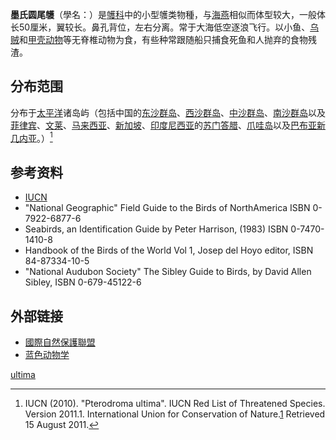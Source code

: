 {{Speciesbox
 |image= Murphy's petrel, Ducie island2.jpg
 |status = NT | status_system = IUCN3.1
 |status_ref = <ref>{{IUCN2011.1 |assessors=IUCN |year=2010 |id=144850 | title=Pterodroma ultima |downloaded=15 August 2011}}</ref>
 |taxon = Pterodroma ultima
 |authority = [[Robert_Cushman_Murphy|Murphy]], 1949
}}

'''墨氏圆尾鹱'''（學名：''{{lang|la|Pterodroma ultima}}''）是[[鹱科|鹱科]]中的小型鹱类物種，与[[海燕|海燕]]相似而体型较大，一般体长50厘米，翼较长。鼻孔背位，左右分离。常于大海低空逐浪飞行。以小鱼、[[乌贼|乌贼]]和[[甲壳动物|甲壳动物]]等无脊椎动物为食，有些种常跟随船只捕食死鱼和人抛弃的食物残渣。

== 分布范围 ==

分布于[[太平洋|太平洋]]诸岛屿（包括中国的[[东沙群岛|东沙群岛]]、[[西沙群岛|西沙群岛]]、[[中沙群岛|中沙群岛]]、[[南沙群岛|南沙群岛]]以及[[菲律宾|菲律宾]]、[[文莱|文莱]]、[[马来西亚|马来西亚]]、[[新加坡|新加坡]]、[[印度尼西亚|印度尼西亚]]的[[苏门答腊|苏门答腊]]、[[爪哇岛|爪哇岛]]以及[[巴布亚新几内亚|巴布亚新几内亚]]。）<ref>IUCN (2010). "Pterodroma ultima". IUCN Red List of Threatened Species. Version 2011.1. International Union for Conservation of Nature.[http://www.iucnredlist.org/apps/redlist/details/144850]{{dead link|date=2017年12月 |bot=InternetArchiveBot |fix-attempted=yes }} Retrieved 15 August 2011.</ref>

== 参考资料 ==
{{reflist}}

* [[IUCN|IUCN]]
* "National Geographic" Field Guide to the Birds of NorthAmerica ISBN 0-7922-6877-6
* Seabirds, an Identification Guide by Peter Harrison, (1983) ISBN 0-7470-1410-8
* Handbook of the Birds of the World Vol 1, Josep del Hoyo editor, ISBN 84-87334-10-5
* "National Audubon Society" The Sibley Guide to Birds, by David Allen Sibley, ISBN 0-679-45122-6

== 外部链接 ==

* [http://www.iucnredlist.org/ 國際自然保護聯盟] {{WebCite|url=https://www.webcitation.org/6IuYnscCO?url=http://www.iucnredlist.org/ |date=20130816083955 |dateformat=iso }}
* [http://www.blueanimalbio.com/bird/hu/hu.htm 蓝色动物学] {{Wayback|url=http://www.blueanimalbio.com/bird/hu/hu.htm |date=20160304133141 }}
{{Taxonbar}}
[[Category:圓尾鸌屬|ultima]]